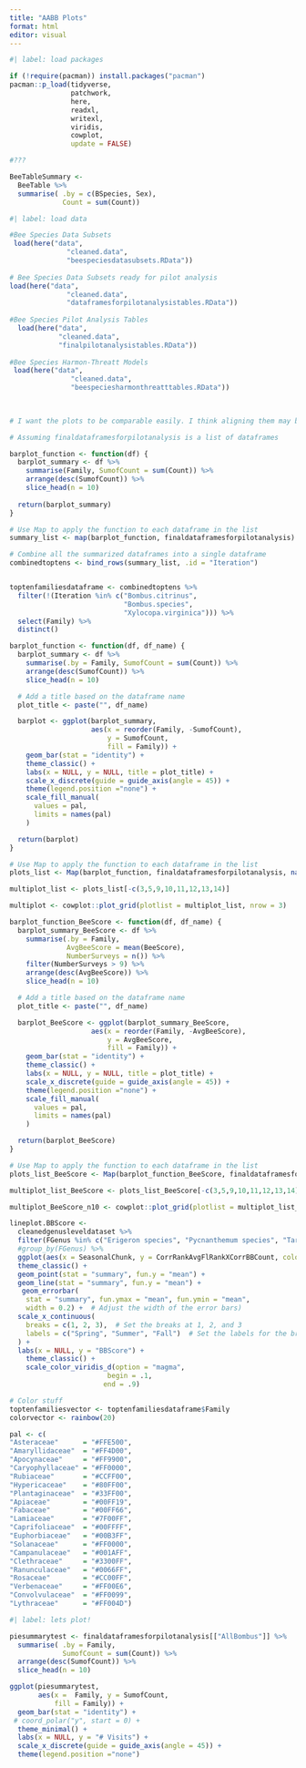 ```yaml
---
title: "AABB Plots"
format: html
editor: visual
---
```


```r
#| label: load packages

if (!require(pacman)) install.packages("pacman")
pacman::p_load(tidyverse,
               patchwork,
               here,
               readxl,
               writexl,
               viridis,
               cowplot,
               update = FALSE)
```

```r

#???

BeeTableSummary <- 
  BeeTable %>%
  summarise( .by = c(BSpecies, Sex),
             Count = sum(Count))
```



```r
#| label: load data

#Bee Species Data Subsets
 load(here("data",
              "cleaned.data",
              "beespeciesdatasubsets.RData"))
 
# Bee Species Data Subsets ready for pilot analysis 
load(here("data",
              "cleaned.data",
              "dataframesforpilotanalysistables.RData"))
 
#Bee Species Pilot Analysis Tables
  load(here("data",
            "cleaned.data",
            "finalpilotanalysistables.RData"))
 
#Bee Species Harmon-Threatt Models
 load(here("data",
               "cleaned.data",
               "beespeciesharmonthreatttables.RData"))
 
 
```

```r
# I want the plots to be comparable easily. I think aligning them may be impossible given the differing overlap of top 10 families between each dataset. However! I can get the colors to match and then just set the barplot in descending order.}

# Assuming finaldataframesforpilotanalysis is a list of dataframes

barplot_function <- function(df) {
  barplot_summary <- df %>%
    summarise(Family, SumofCount = sum(Count)) %>%
    arrange(desc(SumofCount)) %>%
    slice_head(n = 10)
  
  return(barplot_summary)
}

# Use Map to apply the function to each dataframe in the list
summary_list <- map(barplot_function, finaldataframesforpilotanalysis)

# Combine all the summarized dataframes into a single dataframe
combinedtoptens <- bind_rows(summary_list, .id = "Iteration")


toptenfamiliesdataframe <- combinedtoptens %>%
  filter(!(Iteration %in% c("Bombus.citrinus",
                            "Bombus.species",
                            "Xylocopa.virginica"))) %>%
  select(Family) %>%
  distinct() 

```

```r

barplot_function <- function(df, df_name) {
  barplot_summary <- df %>%
    summarise(.by = Family, SumofCount = sum(Count)) %>%
    arrange(desc(SumofCount)) %>%
    slice_head(n = 10)

  # Add a title based on the dataframe name
  plot_title <- paste("", df_name)

  barplot <- ggplot(barplot_summary,
                    aes(x = reorder(Family, -SumofCount),
                        y = SumofCount,
                        fill = Family)) +
    geom_bar(stat = "identity") +
    theme_classic() + 
    labs(x = NULL, y = NULL, title = plot_title) +
    scale_x_discrete(guide = guide_axis(angle = 45)) +
    theme(legend.position ="none") +
    scale_fill_manual(
      values = pal,
      limits = names(pal)
    )

  return(barplot)
}

# Use Map to apply the function to each dataframe in the list
plots_list <- Map(barplot_function, finaldataframesforpilotanalysis, names(finaldataframesforpilotanalysis))

multiplot_list <- plots_list[-c(3,5,9,10,11,12,13,14)]

multiplot <- cowplot::plot_grid(plotlist = multiplot_list, nrow = 3)
```

```r

barplot_function_BeeScore <- function(df, df_name) {
  barplot_summary_BeeScore <- df %>%
    summarise(.by = Family,
              AvgBeeScore = mean(BeeScore),
              NumberSurveys = n()) %>%
    filter(NumberSurveys > 9) %>%
    arrange(desc(AvgBeeScore)) %>%
    slice_head(n = 10)

  # Add a title based on the dataframe name
  plot_title <- paste("", df_name)

  barplot_BeeScore <- ggplot(barplot_summary_BeeScore,
                    aes(x = reorder(Family, -AvgBeeScore),
                        y = AvgBeeScore,
                        fill = Family)) +
    geom_bar(stat = "identity") +
    theme_classic() + 
    labs(x = NULL, y = NULL, title = plot_title) +
    scale_x_discrete(guide = guide_axis(angle = 45)) +
    theme(legend.position ="none") +
    scale_fill_manual(
      values = pal,
      limits = names(pal)
    )

  return(barplot_BeeScore)
}

# Use Map to apply the function to each dataframe in the list
plots_list_BeeScore <- Map(barplot_function_BeeScore, finaldataframesforpilotanalysis, names(finaldataframesforpilotanalysis))

multiplot_list_BeeScore <- plots_list_BeeScore[-c(3,5,9,10,11,12,13,14)]

multiplot_BeeScore_n10 <- cowplot::plot_grid(plotlist = multiplot_list_BeeScore, nrow = 3)
```

```r
lineplot.BBScore <- 
  cleanedgenusleveldataset %>% 
  filter(FGenus %in% c("Erigeron species", "Pycnanthemum species", "Taraxacum species", "Monarda species", "Glechoma species")) %>%
  #group_by(FGenus) %>%
  ggplot(aes(x = SeasonalChunk, y = CorrRankAvgFlRankXCorrBBCount, color = FGenus)) + 
  theme_classic() +
  geom_point(stat = "summary", fun.y = "mean") +
  geom_line(stat = "summary", fun.y = "mean") +
   geom_errorbar(
    stat = "summary", fun.ymax = "mean", fun.ymin = "mean",
    width = 0.2) +  # Adjust the width of the error bars)
  scale_x_continuous(
    breaks = c(1, 2, 3),  # Set the breaks at 1, 2, and 3
    labels = c("Spring", "Summer", "Fall")  # Set the labels for the breaks
  ) +
  labs(x = NULL, y = "BBScore") +
    theme_classic() +
    scale_color_viridis_d(option = "magma", 
                        begin = .1, 
                       end = .9)

```


```r
# Color stuff
toptenfamiliesvector <- toptenfamiliesdataframe$Family
colorvector <- rainbow(20)

pal <- c(
"Asteraceae"      = "#FFE500",
"Amaryllidaceae"  = "#FF4D00",
"Apocynaceae"     = "#FF9900",
"Caryophyllaceae" = "#FF0000",
"Rubiaceae"       = "#CCFF00",
"Hypericaceae"    = "#80FF00",
"Plantaginaceae"  = "#33FF00",
"Apiaceae"        = "#00FF19",
"Fabaceae"        = "#00FF66",
"Lamiaceae"       = "#7F00FF",
"Caprifoliaceae"  = "#00FFFF",
"Euphorbiaceae"   = "#00B3FF",
"Solanaceae"      = "#FF0000",
"Campanulaceae"   = "#001AFF",
"Clethraceae"     = "#3300FF",
"Ranunculaceae"   = "#0066FF",
"Rosaceae"        = "#CC00FF",
"Verbenaceae"     = "#FF00E6",
"Convolvulaceae"  = "#FF0099",
"Lythraceae"      = "#FF004D")


```

```r
#| label: lets plot!

piesummarytest <- finaldataframesforpilotanalysis[["AllBombus"]] %>%
  summarise( .by = Family,
             SumofCount = sum(Count)) %>%
  arrange(desc(SumofCount)) %>%
  slice_head(n = 10)

ggplot(piesummarytest,
       aes(x =  Family, y = SumofCount,
           fill = Family)) +
  geom_bar(stat = "identity") +
 # coord_polar("y", start = 0) +
  theme_minimal() + 
  labs(x = NULL, y = "# Visits") +
  scale_x_discrete(guide = guide_axis(angle = 45)) +
  theme(legend.position ="none")

```